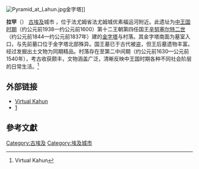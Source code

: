 {{Infobox settlement
|name          =拉罕
|other_name             =拉洪
|pushpin_map            = Egypt<!-- the name of a location map as per http://en.wikipedia.org/wiki/Template:Location_map -->
|pushpin_label_position =bottom
|pushpin_mapsize        =300
|pushpin_map_caption    =地理地图
|coordinates_region     = EG
|subdivision_type       = 国家
|subdivision_name       = {{flag|Egypt}}
|subdivision_type1      = 区域 
|subdivision_name1      = [[法尤姆省|法尤姆省]]
|latd=29|latm=14|lats=00|latNS=N
|longd=30|longm=58|longs=00|longEW=E
}} 
{{coord|29|14|N|30|58|E|region:EG_type:city|display=title}}
[[Image:Pyramid_at_Lahun.jpg|thumb]]金字塔]]

'''拉罕'''（{{lang-en | El-Lahun }}） [[古埃及|古埃及]]城市 ，位于法尤姆省法尤姆城优素福运河附近。此遗址为[[中王国时期|中王国时期]]（约公元前1938—约公元前1600）第十二王朝第四任国王[[辛努塞尔特二世|辛努塞尔特二世]]（约公元前1844—约公元前1837年）建的[[金字塔|金字塔]]与村落。其金字塔南面为墓室入口，与先前墓口位于金字塔北部殊异。国王墓已于古代被盗，但王后墓遗物丰富。经过发掘出土文物为同期精品。村落存在至第二中间期（约公元前1630—公元前1540年），考古收获颇丰，文物涵盖广泛，清晰反映中王国时期各种不同社会阶层的日常生活。<ref>{{cite web |url=http://www.museum.manchester.ac.uk/collection/ancientegypt/virtualkahun/ |title=存档副本 |accessdate=2009-07-10 |deadurl=yes |archiveurl=https://web.archive.org/web/20090430110730/http://www.museum.manchester.ac.uk/collection/ancientegypt/virtualkahun/ |archivedate=2009-04-30 }} Virtual Kahun</ref> 

==外部链接==
*[https://web.archive.org/web/20090430110730/http://www.museum.manchester.ac.uk/collection/ancientegypt/virtualkahun/ Virtual Kahun]
*[http://www.redorbit.com/news/science/1869258/archeologists_find_new_tombs_in_egypt/index.html] {{Wayback|url=http://www.redorbit.com/news/science/1869258/archeologists_find_new_tombs_in_egypt/index.html |date=20201022043353 }}

==參考文獻==
{{reflist}}

{{commons category| El-Lahun |拉罕}}
{{DEFAULTSORT: Lahun}}
[[Category:古埃及|Category:古埃及]]
[[Category:埃及城市|Category:埃及城市]]